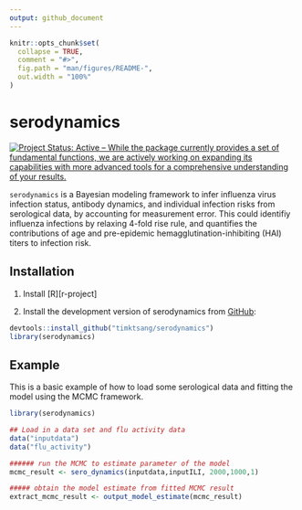 ```yaml
---
output: github_document
---
```


<!-- README.md is generated from README.Rmd. Please edit that file -->

```r
knitr::opts_chunk$set(
  collapse = TRUE,
  comment = "#>",
  fig.path = "man/figures/README-",
  out.width = "100%"
)
```
# serodynamics

[![Project Status: Active – While the package currently provides a set of fundamental functions, we are actively working on expanding its capabilities with more advanced tools for a comprehensive understanding of your results.](https://www.repostatus.org/badges/latest/active.svg)](https://www.repostatus.org/#active)

`serodynamics` is a Bayesian modeling framework to infer influenza virus infection status, antibody dynamics, and individual infection risks from serological data, by accounting for measurement error. This could identifiy influenza infections by relaxing 4-fold rise rule, and quantifies the contributions of age and pre-epidemic hemagglutination-inhibiting (HAI) titers to infection risk. 
 
## Installation
1. Install [R][r-project]

2. Install the development version of serodynamics from [GitHub](https://github.com/timktsang/serodynamics):

```r
devtools::install_github("timktsang/serodynamics")
library(serodynamics)
```

## Example

This is a basic example of how to load some serological data and fitting the model using the MCMC framework.

```r
library(serodynamics)

## Load in a data set and flu activity data
data("inputdata")
data("flu_activity")

###### run the MCMC to estimate parameter of the model
mcmc_result <- sero_dynamics(inputdata,inputILI, 2000,1000,1)

##### obtain the model estimate from fitted MCMC result
extract_mcmc_result <- output_model_estimate(mcmc_result)

```
